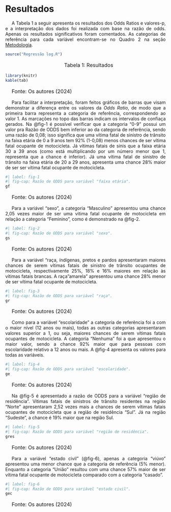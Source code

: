 <style>
p {
  text-align: justify;  
  text-indent: 20px;   
}
</style> 

# Resultados    

<p>A Tabela 1 a seguir apresenta os resultados dos Odds Ratios e valores-p, e a interpretação dos dados foi realizada com base na razão de odds. Apenas os resultados significativos foram comentados. As categorias de referência para cada variável encontram-se no Quadro 2 na seção [Metodologia](#sec:metodologia). 

```r
source("Regressão log.R")
```

<p style="font-size: 16px;text-align: center;">Tabela 1: Resultados </p>  
```r
library(knitr)
kable(tab)
```
<p style="font-size: 16px;">Fonte: Os autores (2024)</p>  

<p>Para facilitar a interpretação, foram feitos gráficos de barras que visam demonstrar a diferença entre os valores da *Odds Ratio*, de modo que a primeira barra representa a categoria de referência, correspondendo ao valor 1. As marcações no topo das barras indicam os intervalos de confiaça gerados.  Na @fig-1 é possível verificar que a categoria "0-9" possui um valor pra Razão de ODDS bem inferior ao da categoria de referência, sendo uma razão de 0,08; isso significa que uma vítima fatal de sinistro de trânsito na faixa etária de 0 a 9 anos tem 92% (1-0,08) menos chances de ser vítima fatal ocupante de motocicleta. Já vítimas fatais de sinis que a faixa etária 30 a 39 anos (como está multiplicando por um número menor que 1, representa que a chance é inferior). Já uma vítima fatal de sinistro de trânsito na faixa etária de 20  a 29 anos, apresenta uma chance 28% maior de ser ser vítima fatal ocupante de motocicleta.  

```r
#| label: fig-1
#| fig-cap: Razão de ODDS para variável "faixa etária".
gf
```
<p style="font-size: 16px;">Fonte: Os autores (2024)</p>  

<p>Para a variável "sexo", a categoria "Masculino" apresentou uma chance 2,05 vezes maior de ser uma vitima fatal ocupante de motocicleta em relação a categoria "Feminino", como é demonstrado na @fig-2.

```r
#| label: fig-2
#| fig-cap: Razão de ODDS para variável "sexo".
gs
```
<p style="font-size: 16px;">Fonte: Os autores (2024)</p>  

<p>Para a variável "raça, índígenas, pretos e pardos apresentaram maiores chances de serem vítimas fatais de sinistro de trânsito ocupantes de motocicleta, respectivamente 25%, 18% e 16% maiores em relação às vítimas fatais brancas. A raça "amarela" apresentou uma chance 28% menor de ser vítima fatal ocupante de motocicleta. 
```r
#| label: fig-3
#| fig-cap: Razão de ODDS para variável "raça".
gr
```
<p style="font-size: 16px;">Fonte: Os autores (2024)</p>  

<p>Como para a variável "escolaridade" a categoria de referência foi a com o maior nível (12 anos ou mais), todas as outras categorias apresentaram valores superior a 1, ou seja, maiores chances de serem vítimas fatais ocupantes de motocicleta. A categoria "Nenhuma" foi a que apresentou o maior valor, sendo a chance 92% maior que para pessoas com escolaridade relativo a 12 anos ou mais. A @fig-4 apresenta os valores para todas as variáveis.    
```r
#| label: fig-4
#| fig-cap: Razão de ODDS para variável "escolaridade".
ge
```
<p style="font-size: 16px;">Fonte: Os autores (2024)</p>  

<p>Na @fig-5 é apresentado a razão de ODDS para a variável "região de residência". Vítimas fatais de sinistros de trânsito residentes na região "Norte" apresentaram 2,52 vezes mais a chances de serem vítimas fatais ocupantes de motocicleta que a região de residência "Sul". Já na região "Sudeste", a chance é 19% maior que na região Sul.  
```r
#| label: fig-5
#| fig-cap: Razão de ODDS para variável "região de residência".
gres
```
<p style="font-size: 16px;">Fonte: Os autores (2024)</p>  

<p>Para a variável "estado civil" (@fig-6), apenas a categoria "viúvo" apresentou uma menor chance que a categoria de referência (5% menor). Enquanto a categoria "União" resultou com uma chance 57% maior de ser vítima fatal ocupante de motocicleta comparado com a categoria "casado". 
```r
#| label: fig-6
#| fig-cap: Razão de ODDS para variável "estado civil".
gec
```
<p style="font-size: 16px;">Fonte: Os autores (2024)</p>  